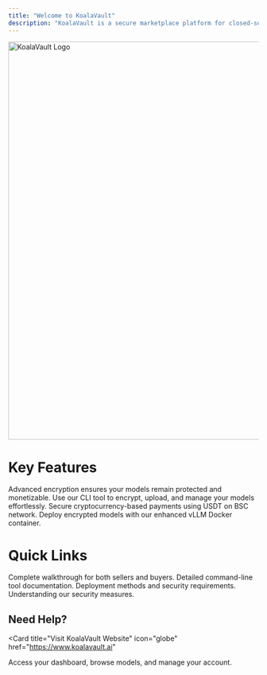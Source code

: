 ```yaml
---
title: "Welcome to KoalaVault"
description: "KoalaVault is a secure marketplace platform for closed-source LLM models, enabling model creators to monetize their work while buyers can deploy models locally."
---
```


<img src="/logo/koalavault.svg" alt="KoalaVault Logo" width="800" />

# Key Features

<CardGroup cols={2}>
  <Card
    title="Secure Model Protection"
    icon="shield-halved"
    href="/security/trust-remote-code"
  >
    Advanced encryption ensures your models remain protected and monetizable.
  </Card>
  <Card
    title="Easy Model Management"
    icon="terminal"
    href="/tools/koava-tool"
  >
    Use our CLI tool to encrypt, upload, and manage your models effortlessly.
  </Card>
  <Card
    title="Blockchain Payments"
    icon="coins"
    href="/crypto/wallet-setup"
  >
    Secure cryptocurrency-based payments using USDT on BSC network.
  </Card>
  <Card
    title="Docker Deployment"
    icon="docker"
    href="/docker-run-guide"
  >
    Deploy encrypted models with our enhanced vLLM Docker container.
  </Card>
</CardGroup>

# Quick Links

<CardGroup cols={2}>
  <Card
    title="Quick Start Guide"
    icon="rocket"
    href="/quick-start"
  >
    Complete walkthrough for both sellers and buyers.
  </Card>
  <Card
    title="Koava Tool Reference"
    icon="code"
    href="/koava-tool"
  >
    Detailed command-line tool documentation.
  </Card>
  <Card
    title="Docker Run Guide"
    icon="book"
    href="/docker-run-guide"
  >
    Deployment methods and security requirements.
  </Card>
  <Card
    title="Security Policy"
    icon="lock"
    href="/trust-remote-code"
  >
    Understanding our security measures.
  </Card>
</CardGroup>

## Need Help?

<Card
  title="Visit KoalaVault Website"
  icon="globe"
  href="https://www.koalavault.ai"
>
  Access your dashboard, browse models, and manage your account.
</Card>

